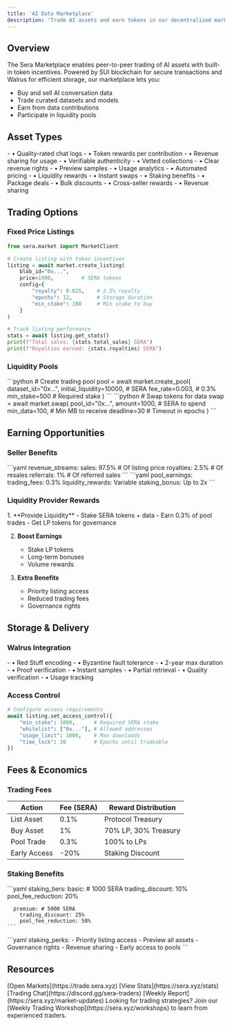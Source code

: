 ```yaml
---
title: 'AI Data Marketplace'
description: 'Trade AI assets and earn tokens in our decentralized marketplace'
---
```


## Overview

The Sera Marketplace enables peer-to-peer trading of AI assets with built-in token incentives. Powered by SUI blockchain for secure transactions and Walrus for efficient storage, our marketplace lets you:

- Buy and sell AI conversation data
- Trade curated datasets and models
- Earn from data contributions
- Participate in liquidity pools

## Asset Types

<CardGroup cols={2}>
  <Card title="AI Conversations" icon="comments">
    - • Quality-rated chat logs
    - • Token rewards per contribution
    - • Revenue sharing for usage
    - • Verifiable authenticity
  </Card>
  <Card title="Curated Datasets" icon="database">
    - • Vetted collections
    - • Clear revenue rights
    - • Preview samples
    - • Usage analytics
  </Card>
  <Card title="Trading Pools" icon="arrows-rotate">
    - • Automated pricing
    - • Liquidity rewards
    - • Instant swaps
    - • Staking benefits
  </Card>
  <Card title="Model Bundles" icon="box-archive">
    - • Package deals
    - • Bulk discounts
    - • Cross-seller rewards
    - • Revenue sharing
  </Card>
</CardGroup>

## Trading Options

### Fixed Price Listings

```python
from sera.market import MarketClient

# Create listing with token incentives
listing = await market.create_listing(
    blob_id="0x...",
    price=1000,         # SERA tokens
    config={
        "royalty": 0.025,    # 2.5% royalty
        "epochs": 12,        # Storage duration
        "min_stake": 100     # Min stake to buy
    }
)

# Track listing performance
stats = await listing.get_stats()
print(f"Total sales: {stats.total_sales} SERA")
print(f"Royalties earned: {stats.royalties} SERA")
```

### Liquidity Pools

<CardGroup cols={2}>
  <Card title="Pool Creation" icon="plus">
    ```python
    # Create trading pool
    pool = await market.create_pool(
        dataset_id="0x...",
        initial_liquidity=10000,  # SERA
        fee_rate=0.003,          # 0.3%
        min_stake=500            # Required stake
    )
    ```
  </Card>
  <Card title="Trading" icon="arrows-rotate">
    ```python
    # Swap tokens for data
    swap = await market.swap(
        pool_id="0x...",
        amount=1000,    # SERA to spend
        min_data=100,   # Min MB to receive
        deadline=30     # Timeout in epochs
    )
    ```
  </Card>
</CardGroup>

## Earning Opportunities

### Seller Benefits

<CardGroup cols={2}>
  <Card title="Direct Sales" icon="tag">
    ```yaml
    revenue_streams:
      sales: 97.5%    # Of listing price
      royalties: 2.5%  # Of resales
      referrals: 1%    # Of referred sales
    ```
  </Card>
  <Card title="Pool Rewards" icon="chart-line">
    ```yaml
    pool_earnings:
      trading_fees: 0.3%
      liquidity_rewards: Variable
      staking_bonus: Up to 2x
    ```
  </Card>
</CardGroup>

### Liquidity Provider Rewards

<Steps>
  1. **Provide Liquidity**
     - Stake SERA tokens + data
     - Earn 0.3% of pool trades
     - Get LP tokens for governance
  
  2. **Boost Earnings**
     - Stake LP tokens
     - Long-term bonuses
     - Volume rewards
  
  3. **Extra Benefits**
     - Priority listing access
     - Reduced trading fees
     - Governance rights
</Steps>

## Storage & Delivery

### Walrus Integration

<CardGroup cols={2}>
  <Card title="Asset Storage" icon="database">
    - • Red Stuff encoding
    - • Byzantine fault tolerance
    - • 2-year max duration
    - • Proof verification
  </Card>
  <Card title="Preview System" icon="eye">
    - • Instant samples
    - • Partial retrieval
    - • Quality verification
    - • Usage tracking
  </Card>
</CardGroup>

### Access Control

```python
# Configure access requirements
await listing.set_access_control({
    "min_stake": 1000,      # Required SERA stake
    "whitelist": ["0x..."], # Allowed addresses
    "usage_limit": 1000,    # Max downloads
    "time_lock": 30         # Epochs until tradeable
})
```

## Fees & Economics

### Trading Fees

| Action | Fee (SERA) | Reward Distribution |
|--------|------------|-------------------|
| List Asset | 0.1% | Protocol Treasury |
| Buy Asset | 1% | 70% LP, 30% Treasury |
| Pool Trade | 0.3% | 100% to LPs |
| Early Access | -20% | Staking Discount |

### Staking Benefits

<CardGroup cols={2}>
  <Card title="Trading Benefits" icon="percent">
    ```yaml
    staking_tiers:
      basic: # 1000 SERA
        trading_discount: 10%
        pool_fee_reduction: 20%
      
      premium: # 5000 SERA
        trading_discount: 25%
        pool_fee_reduction: 50%
    ```
  </Card>
  <Card title="Extra Perks" icon="star">
    ```yaml
    staking_perks:
      - Priority listing access
      - Preview all assets
      - Governance rights
      - Revenue sharing
      - Early access to pools
    ```
  </Card>
</CardGroup>

## Resources

<CardGroup cols={2}>
  <Card title="Trading Dashboard" icon="chart-candlestick">
    [Open Markets](https://trade.sera.xyz)
  </Card>
  <Card title="Market Analytics" icon="chart-line">
    [View Stats](https://sera.xyz/stats)
  </Card>
  <Card title="Trader Community" icon="comments-dollar">
    [Trading Chat](https://discord.gg/sera-traders)
  </Card>
  <Card title="Market Updates" icon="newspaper">
    [Weekly Report](https://sera.xyz/market-updates)
  </Card>
</CardGroup>

<Note>
Looking for trading strategies? Join our [Weekly Trading Workshop](https://sera.xyz/workshops) to learn from experienced traders.
</Note>